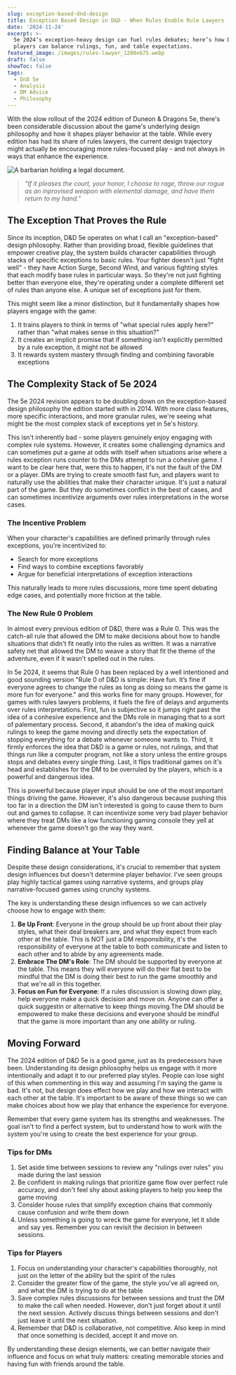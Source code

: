 ```yaml
---
slug: exception-based-dnd-design
title: Exception Based Design in D&D - When Rules Enable Rule Lawyers
date: '2024-11-24'
excerpt: >-
  5e 2024’s exception-heavy design can fuel rules debates; here’s how DMs and
  players can balance rulings, fun, and table expectations.
featured_image: /images/rules-lawyer_1200x675.webp
draft: false
showToc: false
tags:
  - DnD 5e
  - Analysis
  - DM Advice
  - Philosophy
---
```


With the slow rollout of the 2024 edition of Duneon & Dragons 5e, there's been considerable discussion about the game's underlying design philosophy and how it shapes player behavior at the table. While every edition has had its share of rules lawyers, the current design trajectory might actually be encouraging more rules-focused play - and not always in ways that enhance the experience.

![A barbarian holding a legal document.](/images/unfrozen_barbarian_lawyer_480x856.webp)

>
> *"If it pleases the court, your honor, I choose to rage, throw our rogue as an inprovised weapon with elemental damage, and have them return to my hand."*
>

## The Exception That Proves the Rule

Since its inception, D&D 5e operates on what I call an "exception-based" design philosophy. Rather than providing broad, flexible guidelines that empower creative play, the system builds character capabilities through stacks of specific exceptions to basic rules. Your fighter doesn't just "fight well" - they have Action Surge, Second Wind, and various fighting styles that each modify base rules in particular ways. So they're not just fighting better than everyone else, they're operating under a complete different set of rules than anyone else. A unique set of exceptions just for them.

This might seem like a minor distinction, but it fundamentally shapes how players engage with the game:

1. It trains players to think in terms of "what special rules apply here?" rather than "what makes sense in this situation?"
2. It creates an implicit promise that if something isn't explicitly permitted by a rule exception, it might not be allowed
3. It rewards system mastery through finding and combining favorable exceptions

## The Complexity Stack of 5e 2024

The 5e 2024 revision appears to be doubling down on the exception-based design philosophy the edition started with in 2014. With more class features, more specific interactions, and more granular rules, we're seeing what might be the most complex stack of exceptions yet in 5e's history.

This isn't inherently bad - some players genuinely enjoy engaging with complex rule systems. However, it creates some challenging dynamics and can sometimes put a game at odds with itself when situations arise where a rules exception runs counter to the DMs attempt to run a cohesive game.  I want to be clear here that, were this to happen, it's not the fault of the DM or a player.  DMs are trying to create smooth fast fun, and players want to naturally use the abilities that make their character unique.  It's just a natural part of the game. But they do sometimes conflict in the best of cases, and can sometimes incentivize arguments over rules interpretations in the worse cases.

### The Incentive Problem

When your character's capabilities are defined primarily through rules exceptions, you're incentivized to:

- Search for more exceptions
- Find ways to combine exceptions favorably
- Argue for beneficial interpretations of exception interactions

This naturally leads to more rules discussions, more time spent debating edge cases, and potentially more friction at the table.

### The New Rule 0 Problem

In almost every previous edition of D&D, there was a Rule 0. This was the catch-all rule that allowed the DM to make decisions about how to handle situations that didn't fit neatly into the rules as written. It was a narrative safety net that allowed the DM to weave a story that fit the theme of the adventure, even if it wasn't spelled out in the rules.

In 5e 2024, it seems that Rule 0 has been replaced by a well intentioned and good sounding version "Rule 0 of D&D is simple: Have fun. It’s fine if everyone agrees to change the rules as long as doing so means the game is more fun for everyone." and this works fine for many groups. However, for games with rules lawyers problems, it fuels the fire of delays and arguments over rules interpretations. First, fun is subjective so it jumps right past the idea of a conhesive experience and the DMs role in managing that to a sort of palementary process. Second, it abandon's the idea of making quick rulings to keep the game moving and directly sets the expectation of stopping everything for a debate whenever someone wants to. Third, it firmly enforces the idea that D&D is a game or rules, not rulings, and that things run like a computer program, not like a story unless the entire groups stops and debates every single thing. Last, it flips traditional games on it's head and establishes for the DM to be overruled by the players, which is a powerful and dangerous idea.

This is powerful because player input should be one of the most important things driving the game. However, it's also dangerous because pushing this too far in a direction the DM isn't interested is going to cause them to burn out and games to collapse. It can incentivize some very bad player behavior where they treat DMs like a low functioning gaming console they yell at whenever the game doesn't go the way they want.

## Finding Balance at Your Table

Despite these design considerations, it's crucial to remember that system design influences but doesn't determine player behavior. I've seen groups play highly tactical games using narrative systems, and groups play narrative-focused games using crunchy systems.

The key is understanding these design influences so we can actively choose how to engage with them:

1. **Be Up Front**: Everyone in the group should be up front about their play styles, what their deal breakers are, and what they expect from each other at the table. This is NOT just a DM responsibility, it's the responsibility of everyone at the table to both communicate and listen to each other and to abide by any agreements made.
2. **Embrace The DM's Role**: The DM should be supported by everyone at the table. This means they will everyone will do their flat best to be mindful that the DM is doing their best to run the game smoothly and that we're all in this together.
3. **Focus on Fun for Everyone**: If a rules discussion is slowing down play, help everyone make a quick decision and move on. Anyone can offer a quick suggestin or alternative to keep things moving.The DM should be empowered to make these decisions and everyone should be mindful that the game is more important than any one ability or ruling.

## Moving Forward

The 2024 edition of D&D 5e is a good game, just as its predecessors have been. Understanding its design philosophy helps us engage with it more intentionally and adapt it to our preferred play styles. People can lose sight of this when commenting in this way and assuming I'm saying the game is bad. It's not, but design does effect how we play and how we interact with each other at the table. It's important to be aware of these things so we can make choices about how we play that enhance the experience for everyone.

Remember that every game system has its strengths and weaknesses. The goal isn't to find a perfect system, but to understand how to work with the system you're using to create the best experience for your group.

### Tips for DMs

1. Set aside time between sessions to review any "rulings over rules" you made during the last session
2. Be confident in making rulings that prioritize game flow over perfect rule accuracy, and don't feel shy about asking players to help you keep the game moving
3. Consider house rules that simplify exception chains that commonly cause confusion and write them down
4. Unless something is going to wreck the game for everyone, let it slide and say yes. Remember you can revisit the decision in between sessions.

### Tips for Players

1. Focus on understanding your character's capabilities thoroughly, not just on the letter of the ability but the spirit of the rules
2. Consider the greater flow of the game, the style you've all agreed on, and what the DM is trying to do at the table
3. Save complex rules discussions for between sessions and trust the DM to make the call when needed. However, don't just forget about it until the next session. Actively discuss things between sessions and don't just leave it until the next situation.
4. Remember that D&D is collaborative, not competitive.  Also keep in mind that once something is decided, accept it and move on.

By understanding these design elements, we can better navigate their influence and focus on what truly matters: creating memorable stories and having fun with friends around the table.
